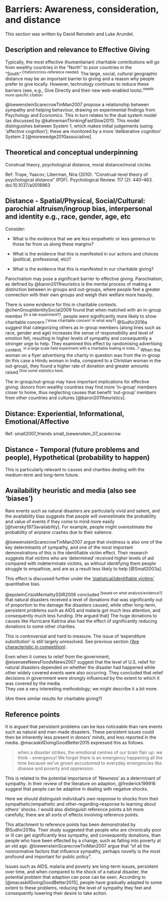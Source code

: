 # Barriers: Awareness, consideration, and distance {#aware-distance}

<div class="marginnote">
This section was written by David Reinstein and Luke Arundel.
</div>
 
## Description and relevance to Effective Giving

Typically, the most effective (humanitarian) charitable contributions will go from wealthy countries in the "North"  to poor countries in the "South".<sup>Citation/cross-reference needed.</sup>  The large, social,  cultural geographic distance may be an important barrier to giving  and a reason why people prefer to give locally. However, technology continues to reduce these barriers (see, e.g., Give Directly and their new web-enabled tools).<sup>needs more specific citation </sup>

@loewensteinScarecrowTinMan2007 propose a relationship between sympathy and helping behaviour, drawing on experimental findings from Psychology and Economics. This in turn relates to the dual system model (as discussed by @kahnemanThinkingFastSlow2011). This model distinguishes between System 1, which makes initial judgements (using 'affective cognition'); these are monitored by a more 'deliberative cognition' System 2 [@morewedge2010associative].

<!-- @LA: this psychological model is widely known but also widely criticised model; we need to either mention it briefly with a link to some papers surveying it, or discuss it more carefully. Perhaps you can draw (and quote) some language from my paper with Robin Bergh, or others in this literature -->

## Theoretical and conceptual underpinning

Construal theory,  psychological distance,  moral distance/moral circles

<div class="marginnote">
Ref: Trope, Yaacov; Liberman, Nira (2010). "Construal-level theory of psychological distance" (PDF). Psychological Review. 117 (2): 440–463. doi:10.1037/a0018963
</div>

<!-- ?cuddy\_ea\_2007 (Sudhir ea, \'16) -->

## Distance - Spatial/Physical, Social/Cultural: parochial altruism/ingroup bias,  interpersonal and identity e.g., race, gender, age, etc

Consider: 

- What is the evidence that we are less empathetic or less generous to those far from us along these margins?

- What is the evidence that this is manifested in our actions and choices (political, professional, etc)?

-  What is the evidence that this is manifested in our charitable giving? 

Parochialism may pose a significant barrier to effective giving. Parochialism, as defined by @baron2011heuristics is the mental process of making a distinction between in-groups and out-groups, where people feel a greater connection with their own groups and weigh their welfare more heavily.

There is some evidence for this in charitable contexts. @chenGroupIdentitySocial2009 found that when matched with an in-group member <sup>[in a lab experiment?]</sup>, people were significantly more likely to show charitable concern.<sup>['show charitable concern' in what way?]</sup>  @Sudhir2016a suggest that categorizing others as in-group members (along lines such as race, gender and age) increases the sense of responsibility and level of emotion felt, resulting in higher levels of sympathy and consequently a stronger urge to help. They examined this effect by randomising advertising content. <sup> In a large scale field experiment with a charitable mailing in India...?</sup> When the woman on a flyer advertising the charity in question was from the in-group (in this case a Hindu woman in India, compared to a Christian woman in the out-group), they found a higher rate of donation and greater amounts raised.<sup>Give some statistics here.</sup>


The in-group/out-group may have important implications for effective giving: donors from wealthy countries may find more 'in-group' members closer to home, thus neglecting causes that benefit 'out-group' members from other countries and cultures [@baron2011heuristics].
<!-- DR: Not sure we need this paragraph as we said it above. But what exactly is being referenced here from Baron? -->

## Distance: Experiential, Informational, Emotional/Affective

<div class="marginnote">
 Ref: small2007_friends	small_loewenstein_07_scarecrow
</div>

## Distance -  Temporal (future problems and people), Hypothetical (probability to happen)

<div class="marginnote">
This is particularly relevant to causes and charities dealing with the medium-term and long-term future.
</div>

## Availability heuristic and media (also see 'biases')

Rare events such as natural disasters are particularly vivid and salient, and the availability bias suggests that people will overestimate the probability and value of events if they come to mind more easily [@tversky1973availability]. For example, people might overestimate the probability of airplane crashes due to their salience. 

@loewensteinScarecrowTinMan2007 argue that vividness is also one of the key determinants of sympathy, and one of the most important demonstrations of this is the identifiable victim effect. Their research suggests that victims who are 'determined' received higher levels of aid compared with indeterminate victims, as without identifying them people struggle to empathise, and are as a result less likely to help [@Small2003a]. 

<div class="marginnote">
 This effect is discussed further under the ['statistical/identifiable victims'](#statvictims) quantitative bias.
</div>

<!-- TODO: can we figure out a way to dynamically cite section numbers? -->


@epsteinCrisisMentalitySSIR2006 concluded <sup>[based on what analysis/evidence?]</sup> that natural disasters received a level of donations that was significantly out of proportion to the damage the disasters caused, while other long-term, persistent problems such as AIDS and malaria got much less attention, and consequently much less funding. [He argued that] The huge donations to causes like Hurricane Katrina also had the effect of significantly reducing donations to some other charities. 

<div class="marginnote">
This is controversial and hard to measure. The issue of 'expenditure substitution' is still largely unresolved. See previous section (['Are characteristic in competition](#substitution)).
</div>
 

Even when it comes to relief from the government, @eisenseeNewsFloodsNews2007 suggest that the level of U.S. relief for natural disasters depended on whether the disaster had happened while other widely covered events were also occurring. They concluded that relief decisions in government were strongly influenced by the extent to which it was covered by the media.
<div class="marginnote">
They use a very interesting methodology; we might describe it a bit more.</div>
 




<div class="marginnote">
 (Are there similar results for charitable giving?)
</div>

<!-- Consistent problems aren't as noticable (reflected in media also) - availability heuristic [separate from 'repeated exposure makes it more relevant ... opposite implication] -->

## Reference points 

It is argued that persistent problems can be less noticeable than rare events such as natural and man-made disasters. These persistent issues could then be inherently less present in donors' minds, and less reported in the media. @macaskillDoingGoodBetter2015 expressed this as follows.

> when a disaster strikes, the emotional centres of our brain flair up: we think - emergency! We forget there is an emergency happening all the time because we've grown accustomed to everyday emergencies like disease and poverty and oppression.  

This is related to the potential importance of 'Newness' as a determinant of sympathy. In their review of the literature on adaption, @frederick199916 suggest that people can be adaptive in dealing with negative shocks. 

<div class="marginnote">
Here we should distinguish individual's *own* response to shocks from their sympathetic/empathetic and other-regarding-response to learning about *others'* shocks. I would also distinguish reference points a bit more carefully; there are all sorts of effects involving reference points.
</div>

This attachment to reference points has been demonstrated by @Sudhir2016a. Their study suggested that people who are chronically poor or ill can get significantly less sympathy, and consequently donations, than people who have been effected by a change, such as falling into poverty at an old age. @loewensteinScarecrowTinMan2007 argue that "of all the nonnormative factors that influence sympathy, perhaps novelty is the most profound and important for public policy". 

Issues such as AIDS, malaria and poverty are long-term issues, persistent over time, and when compared to the shock of a natural disaster, the potential problem that adaption can pose can be seen. According to [@macaskillDoingGoodBetter2015], people have gradually adapted to some extent to these problems, reducing the level of sympathy they feel and consequently lowering their desire to take action.

<!-- @LS -it's improving but lets focus more on the *evidence* for these things. It will help to look at the previous literature review and synthesis work on these (see section 2.2 for a start). We can even incorporate material from this work, carefully citing it
--> 
